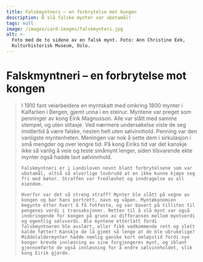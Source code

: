 ```yaml
---
title: Falskmyntneri – en forbrytelse mot kongen
description: Å slå falske mynter var ubotamål!
tags: null
image: /images/card-images/falskmynteri.jpg
alt: >-
  Foto med de to sidene av en falsk mynt. Foto: Ann Christine Eek,
  Kulturhistorisk Museum, Oslo.
---
```



# Falskmyntneri – en forbrytelse mot kongen

<Blockquote
    quote='«Det er ubotamål å forfalske vår konges mynt, brev eller segl.»'
    footer='Mannhelgebolken, kapittel 4' />


<Container stil="initial side">
    I 1910 fant veiarbeidere en myntskatt med omkring 1800 mynter i Kalfarlien i Bergen, gjemt unna i en steinur. Myntene var preget som penninger av kong Eirik Magnusson. 
    Alle var slått med samme stempel, og uten slitasje. Ved nærmere undersøkelse viste de seg imidlertid å være falske, nesten helt uten sølvinnhold. Penning var den vanligste myntenheten. 
    Meningen var nok å sette dem i sirkulasjon i små mengder og over lengre tid. På kong Eiriks tid var det kanskje ikke så vanlig å veie og teste småmynt lenger, siden tilsvarende ekte mynter også hadde lavt sølvinnhold. 
    
    Falskmyntneri er i Landsloven nevnt blant forbrytelsene som var ubotamål, altså så alvorlige lovbrudd at en ikke kunne kjøpe seg fri med bøter. Straffen var fredløshet og inndragelse av all eiendom. 
    
    Hvorfor var det så streng straff? Mynter ble slått på vegne av kongen og bar hans portrett, navn og våpen. Myntøkonomien begynte etter hvert å få fotfeste, og var basert på tilliten til pengenes verdi i transaksjoner. Retten til å slå mynt var også innbringende for kongen på grunn av differansen mellom myntverdi og egentlig sølvverdi. Ble myntene etterlatt fordi falskmyntneren ble avslørt, eller fikk vedkommende rett og slett kalde føtter? Kanskje de lå gjemt så lenge at de ble ubrukelige? Middelaldermynter hadde nemlig ganske kort omløpstid fordi nye konger krevde innløsning av sine forgjengeres mynt, og iblant gjennomførte de også innløsning for å endre sølvinnholdet, slik kong Eirik gjorde.
</Container>

<Figure
    image="/images/kjopebolken/counterfeiting.jpg"
    title="Myntslagningsredskaper. Foto: Bjørgvin Handverkslag"
    alt="Myntslagningsredskaper"
>
</Figure>
